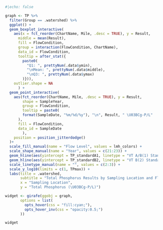 
```r
#|echo: false

graph <- TP %>%
  filter(Group == .watershed) %>%
  ggplot() +
  geom_boxplot_interactive(
    aes(x = fct_reorder(ChartName, Mile, .desc = TRUE), y = Result,
      middle = mean(Result),
      fill = FlowCondition,
      group = interaction(FlowCondition, ChartName),
      data_id = FlowCondition,
      tooltip = after_stat({
        paste0(
          "Q1: ", prettyNum(.data$ymin),
          "\nMean: ", prettyNum(.data$middle),
          "\nQ3: ", prettyNum(.data$ymax)
        )})),
    outlier.shape = NA
      ) +
  geom_point_interactive(
    aes(fct_reorder(ChartName, Mile, .desc = TRUE), y = Result,
        shape = SampleYear,
        group = FlowCondition,
        tooltip = paste0(
        format(SampleDate, "%m/%d/%y"), "\n", Result, " \U03BCg-P/L"
      ),
      fill = FlowCondition,
      data_id = SampleDate
        ),
    position = position_jitterdodge()
  )+
  scale_fill_manual(name = "Flow Level", values = lmh_colors) +
  scale_shape_manual(name = "Year", values = c(21:23)) +
  geom_hline(aes(yintercept = TP_standardA1, linetype = "VT A/B(1) Standard"), color = standardcolor) +
  geom_hline(aes(yintercept = TP_standardB2, linetype = "VT B(2) Standard"), color = standardcolor2) +
  scale_linetype_manual(name = "", values = c(2:3)) +
  scale_y_log10(limits = c(1, TPmax)) +
  labs(title = .watershed,
       subtitle = "Total Phosphorus Results by Sampling Location and Flow",
       x = "Sampling Location",
       y = "Total Phosphorus (\U03BCg-P/L)")

widget <- girafe(ggobj = graph, 
       options = list(
         opts_hover(css = "fill:cyan;"),
         opts_hover_inv(css = "opacity:0.5;")
       ))

widget

```